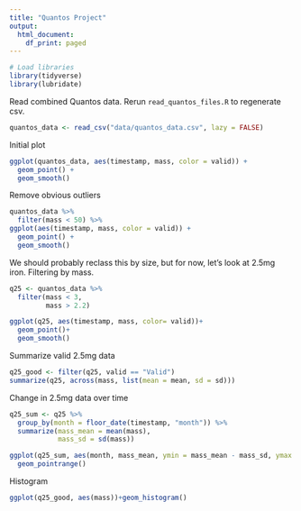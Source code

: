 ```yaml
---
title: "Quantos Project"
output:
  html_document:
    df_print: paged
---
```


```r
# Load libraries
library(tidyverse)
library(lubridate)
```

Read combined Quantos data. Rerun `read_quantos_files.R` to regenerate csv.

```r
quantos_data <- read_csv("data/quantos_data.csv", lazy = FALSE)
```

Initial plot

```r
ggplot(quantos_data, aes(timestamp, mass, color = valid)) +
  geom_point() +
  geom_smooth()
```

Remove obvious outliers

```r
quantos_data %>%
  filter(mass < 50) %>% 
ggplot(aes(timestamp, mass, color = valid)) +
  geom_point() +
  geom_smooth()
```

We should probably reclass this by size, but for now, let's look at 2.5mg iron. Filtering by mass.

```r
q25 <- quantos_data %>% 
  filter(mass < 3,
         mass > 2.2)
```

```r
ggplot(q25, aes(timestamp, mass, color= valid))+
  geom_point()+
  geom_smooth()
```

Summarize valid 2.5mg data

```r
q25_good <- filter(q25, valid == "Valid")
summarize(q25, across(mass, list(mean = mean, sd = sd)))
```
Change in 2.5mg data over time

```r
q25_sum <- q25 %>% 
  group_by(month = floor_date(timestamp, "month")) %>%
  summarize(mass_mean = mean(mass),
            mass_sd = sd(mass))

ggplot(q25_sum, aes(month, mass_mean, ymin = mass_mean - mass_sd, ymax = mass_mean + mass_sd)) +
  geom_pointrange()
```

Histogram

```r
ggplot(q25_good, aes(mass))+geom_histogram()
```

